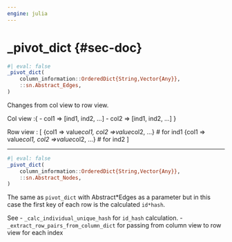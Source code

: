 ```yaml
---
engine: julia
---
```


# _pivot_dict {#sec-doc}
    

::: {.callout-note appearance="simple" title="docblock" collapse=false}    


```julia
#| eval: false
_pivot_dict(
    column_information::OrderedDict{String,Vector{Any}},
    ::sn.Abstract_Edges,
)

```

Changes from col view to row view. 
 
Col view :{     - col1 => [ind1, ind2, ...]     - col2 => [ind1, ind2, ...] }
 
Row view : [      {col1 => value*col1, col2 =>value*col2, ...} # for ind1       {col1 => value*col1, col2 =>value*col2, ...} # for ind2  ]
 


:::
    

 --- 
 
::: {.callout-note appearance="simple" title="docblock" collapse=false}    


```julia
#| eval: false
_pivot_dict(
    column_information::OrderedDict{String,Vector{Any}},
    ::sn.Abstract_Nodes,
)

```

The same as `pivot_dict` with Abstract*Edges as a parameter but in this case the first key of each row is the calculated `id*hash`. 
 
See      - `_calc_individual_unique_hash` for `id_hash` calculation.     - `_extract_row_pairs_from_column_dict` for passing from column view to row view for each index
 


:::
    

